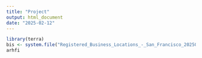 ```yaml
---
title: "Project"
output: html_document
date: "2025-02-12"
---
```


```r
library(terra)
bis <- system.file("Registered_Business_Locations_-_San_Francisco_20250212.csv")
arhfi
```

